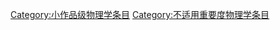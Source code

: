 {{Empty category}}
[[Category:小作品级物理学条目|Category:小作品级物理学条目]]
[[Category:不适用重要度物理学条目|Category:不适用重要度物理学条目]]